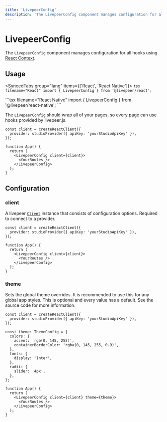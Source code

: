 ```yaml
---
title: 'LivepeerConfig'
description: 'The LivepeerConfig component manages configuration for all hooks using React Context.'
---
```



# LivepeerConfig

The `LivepeerConfig` component manages configuration for all hooks using [React Context](https://reactjs.org/docs/context.html).

## Usage

<SyncedTabs group="lang" items={['React', 'React Native']}>
  <SyncedTab>
    ```tsx filename="React"
    import { LivepeerConfig } from '@livepeer/react';
    ```

  </SyncedTab>
  <SyncedTab>
    ```tsx filename="React Native"
    import { LivepeerConfig } from '@livepeer/react-native';
    ```

  </SyncedTab>
</SyncedTabs>

The `LivepeerConfig` should wrap all of your pages, so every page can use hooks provided by livepeer.js.

```tsx filename="App.js"
const client = createReactClient({
  provider: studioProvider({ apiKey: 'yourStudioApiKey' }),
});

function App() {
  return (
    <LivepeerConfig client={client}>
      <YourRoutes />
    </LivepeerConfig>
  );
}
```

## Configuration

### client

A livepeer [`Client`](/reference/livepeer-js/client) instance that consists of configuration options. Required to connect to a provider.

```tsx
const client = createReactClient({
  provider: studioProvider({ apiKey: 'yourStudioApiKey' }),
});

function App() {
  return (
    <LivepeerConfig client={client}>
      <YourRoutes />
    </LivepeerConfig>
  );
}
```

### theme

Sets the global theme overrides. It is recommended to use this for any global app styles. This is optional and every value has
a default. See the source code for more information.

```tsx {5-16,20}
const client = createReactClient({
  provider: studioProvider({ apiKey: 'yourStudioApiKey' }),
});

const theme: ThemeConfig = {
  colors: {
    accent: 'rgb(0, 145, 255)',
    containerBorderColor: 'rgba(0, 145, 255, 0.9)',
  },
  fonts: {
    display: 'Inter',
  },
  radii: {
    slider: '4px',
  },
};

function App() {
  return (
    <LivepeerConfig client={client} theme={theme}>
      <YourRoutes />
    </LivepeerConfig>
  );
}
```
